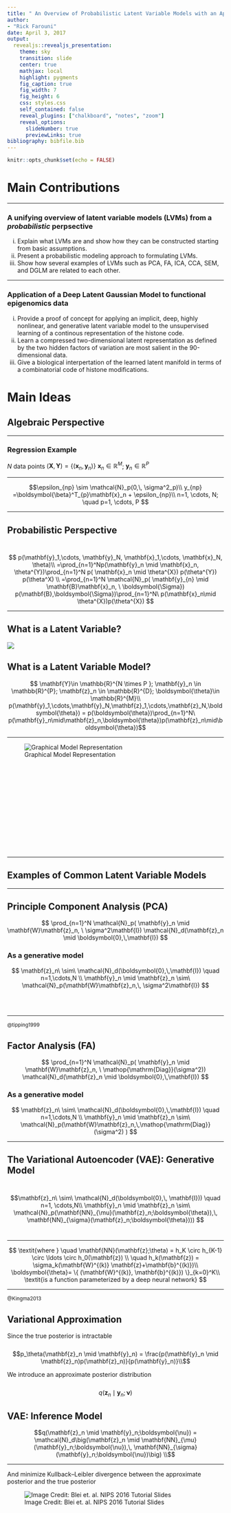 ```yaml
---
title: " An Overview of Probabilistic Latent Variable Models with an Application to the Deep Unsupervised Learning of Chromatin States"
author:
- "Rick Farouni"
date: April 3, 2017
output:
  revealjs::revealjs_presentation:
    theme: sky
    transition: slide
    center: true
    mathjax: local
    highlight: pygments
    fig_caption: true
    fig_width: 7
    fig_height: 6
    css: styles.css
    self_contained: false
    reveal_plugins: ["chalkboard", "notes", "zoom"]
    reveal_options:
      slideNumber: true
      previewLinks: true
bibliography: bibfile.bib
---
```


\newcommand{\btheta}{\boldsymbol{\theta}}
\newcommand{\bbeta}{\boldsymbol{\beta}}
\newcommand{\bSigma}{\boldsymbol{\Sigma}}
\newcommand{\bnu}{\boldsymbol{\nu}}
\newcommand{\bepsilon}{\boldsymbol{\epsilon}}
\newcommand{\bx}{\mathbf{x}}
\newcommand{\by}{\mathbf{y}}
\newcommand{\bz}{\mathbf{z}}
\newcommand{\bB}{\mathbf{B}}
\newcommand{\bD}{\mathbf{D}}
\newcommand{\bW}{\mathbf{W}}
\newcommand{\bY}{\mathbf{Y}}
\DeclareMathOperator{\Diag}{Diag}
\newcommand{\sN}{\mathcal{N}}
```r
knitr::opts_chunk$set(echo = FALSE)
```

# Main Contributions

***

### A unifying overview of latent variable models (LVMs) from a *probabilistic* perpsective

i. Explain what LVMs are and show how they can be constructed starting from basic assumptions.
ii. Present a probabilistic modeling approach to formulating LVMs.
iii. Show how several examples of LVMs such as PCA, FA, ICA, CCA, SEM, and DGLM are related to each other. 

***


### Application of a Deep Latent Gaussian Model to functional epigenomics data

i. Provide a proof of concept for applying an implicit, deep, highly nonlinear, and generative latent variable model to the unsupervised learning of a continous representation of the histone code. 
ii. Learn a compressed two-dimensional latent representation as defined by the two hidden factors of variation are most salient in the 90-dimensional data.
iii. Give a biological interpertation of the learned latent manifold in terms of a combinatorial code of histone modifications. 

# Main Ideas


##  Algebraic Perspective 
<hr>
### Regression Example

$N$ data points $(\mathbf{X},\mathbf{Y})=\{(\mathbf{x}_n, \by_n)\}$ $\mathbf{x}_n\in\mathbb{R}^{M}$;  $\by_n\in\mathbb{R}^{P}$
<hr>
$$\epsilon_{np} \sim \mathcal{N}_p(0,\, \sigma^2_p)\\
y_{np} =\bbeta^T_{p}\bx_n + \epsilon_{np}\\
n=1, \cdots, N; \quad p=1, \cdots, P
$$



***

##  Probabilistic Perspective 
<br>
$$
p(\by_1,\cdots, \by_N, \bx_1,\cdots, \bx_N, \theta)\\
=\prod_{n=1}^Np(\by_n \mid \bx_n, \theta^{Y})\prod_{n=1}^N p( \bx_n \mid \theta^{X}) p(\theta^{Y}) p(\theta^X) \\
=\prod_{n=1}^N  \sN_p( \by_{n} \mid \bB \bx_n, \ \bSigma) p(\bB,\bSigma)\prod_{n=1}^N\ p(\bx_n\mid \theta^{X})p(\theta^{X})
$$

***

## What is a Latent Variable?

![](lv.jpg)

## What is a Latent Variable Model?

$$
\bY \in \mathbb{R}^{N \times P }; \by_n \in \mathbb{R}^{P}; \bz_n \in \mathbb{R}^{D}; \btheta \in \mathbb{R}^{M}\\
p(\by_1,\cdots,\by_N,\bz_1,\cdots,\bz_N,\btheta) = p(\btheta)\prod_{n=1}^N\ p(\by_n\mid\bz_n,\btheta)p(\bz_n\mid\btheta)$$
<hr>
<div style="width:600px; height:250px; margin:auto">
![Graphical Model Representation](lvm.jpg)
</div>

***



## Examples of Common Latent Variable Models

***

## Principle Component Analysis (PCA)

$$
\prod_{n=1}^N  \sN_p( \by_n \mid \bW\bz_n, \ \sigma^2\mathbf{I}) \mathcal{N}_d(\bz_n \mid \boldsymbol{0},\,\mathbf{I})
$$

### As a generative model 

$$
\bz_n\ \sim\ \mathcal{N}_d(\boldsymbol{0},\,\mathbf{I}) \quad  n=1,\cdots,N \\
\by_n \mid  \bz_n \sim\ \mathcal{N}_p(\bW\bz_n,\, \sigma^2\mathbf{I})
$$

<br>
<br>
<hr>
<small> @tipping1999 </small>


## Factor Analysis (FA)

$$
\prod_{n=1}^N  \sN_p( \by_n \mid \bW\bz_n, \ \Diag(\sigma^2)) \mathcal{N}_d(\bz_n \mid \boldsymbol{0},\,\mathbf{I})
$$

### As a generative model 

$$
\bz_n\ \sim\ \mathcal{N}_d(\boldsymbol{0},\,\mathbf{I}) \quad n=1,\cdots,N \\
\by_n \mid  \bz_n \sim\ \mathcal{N}_p(\bW\bz_n,\,\Diag(\sigma^2) )
$$

***

## The Variational Autoencoder (VAE): Generative Model

<br>
$$\mathbf{z}_n\ \sim\ \mathcal{N}_d(\boldsymbol{0},\, \mathbf{I}))  \quad n=1, \cdots,N\\
\by_n \mid  \bz_n \sim\ \mathcal{N}_p(\mathbf{NN}_{\mu}(\bz_n;\btheta),\, \mathbf{NN}_{\sigma}(\mathbf{z}_n;\btheta)))
$$
<br>
<hr>
$$ 
\textit{where } \quad
\mathbf{NN}(\bz;\theta) = h_K \circ h_{K-1} \circ \ldots \circ h_0(\mathbf{z}) \\
 \quad h_k(\bz) = \sigma_k(\mathbf{W}^{(k)} \bz+\mathbf{b}^{(k)})\\  
 \btheta = \{ (\mathbf{W}^{(k)}, \mathbf{b}^{(k)}) \}_{k=0}^K\\
 \textit{is a function parameterized by a deep neural network}
$$
<hr>
<small> @Kingma2013 </small>


## Variational Approximation

Since the true posterior is intractable 
</br>
</br>
$$p_\theta(\mathbf{z}_n \mid \mathbf{y}_n) = \frac{p(\by_n \mid \bz_n)p(\bz_n)}{p(\by_n)}\\$$

We introduce an approximate posterior distribution 
</br>
</br>
$$q(\mathbf{z}_n \mid \mathbf{y}_n;\bnu)$$

## VAE: Inference Model

$$q(\mathbf{z}_n \mid \mathbf{y}_n;\bnu) = \mathcal{N}_d\big(\bz_n \mid \mathbf{NN}_{\mu}(\by_n;\bnu),\, \mathbf{NN}_{\sigma}(\by_n;\bnu)\big) \\$$

***

And minimize Kullback–Leibler divergence between the approximate posterior and the true posterior

<div style="width:800px; height:500px; margin:auto">
![Image Credit: Blei et. al. NIPS 2016 Tutorial Slides](var_infer.jpg)
</div>


***


<div style="width:800px; height:500px; margin:auto">
![VAE Model](vae.jpg)
</div>

# Application of a Deep Latent Variable Model to the Unsupervised Learning of Chromatin States


##  Effects of  histone modification marks on gene regulation 

<div style="width:900px; height:500px; margin:auto">
![Chromatin Architecture and Gene Expression](chromatin.jpg)
</div>

***

##  Data 

- A total of 100  ENCODE epigenomic datasets were used 
    - 10 ChIP-seq datasets (genome-wide signal coverage) 
    - 10 ENCODE cell types

***


###  Epigenomic Marks

<div style="width:800px; height:500px; margin:auto">
![](epigenomic_marks.png)
</div>

***

###  Cell Types 

<div style="width:700px; height:500px; margin:auto">
![](celltypes.png)
</div>

***

<div style="width:700px; height:500px; margin:auto">
![UCSC Genome Browser Tracks for the H3k27me3 mark for all 10 cells](1mark10cells.png)
</div>


***

### An Observation as an Image 

<div style="width:430px; height:420px; margin:auto">
![One 90-dimensional observation reshaped as an image representing the scaled mean signal over a 200bps window for all 90 datasets.](one_observation.png)
</div>
***

## Inference

- Tensorflow via Python API
- Training Data:
    - All except Chromosomes 1, 8, and 21
    - Sample Size: 11,748,445
    - Dimensionality: 90
    - Validation Split: 80% Training, 20% Validation
- Test Data
    - Chromosomes 1, 8, and 21
    - Sample Size: 1,946,177 Observations
    
***

## Examining the Inference model

$$
q_\nu(\mathbf{z}_n \mid \mathbf{y}_n;\bnu) = \mathcal{N}_2\big(\bz_n \mid \mathbf{NN}_{\mu}(\by_n;\bnu),\, \mathbf{NN}_{\sigma}(\by_n;\bnu)\big)
$$

***

### MNIST Digits

<div style="width:1000px; height:800px; margin:auto">
![Six Observations from MNIST data](mnistsamples.png)
</div>

***

### Projected Data MNIST Digits

<div style="width:1000px; height:800px; margin:auto">
![Projection of MNIST data](mnist_mean.png)
</div>

***

### MNIST Latent 2-D Manifold  

<div style="width:600px; height:600px; margin:auto">
![Approximate Posterior Latent Space (MNIST)](latent_mnist.png)
</div>

***

### Projection of Validation Data onto Latent Space 

<div style="width:1000px; height:800px; margin:auto">
![Projection of 2,349,696 Observations into $\mathbf{NN}_{\mu}(\by_n;\bnu)$](valid_unlabeled.png)
</div>

***

### Projection of Test Data onto Latent Space 

<div style="width:1000px; height:800px; margin:auto">
![Projection of 1,946,177 Observations into $\mathbf{NN}_{\mu}(\by_n;\bnu)$](test_unlabeled.png)
</div>

***

### Functional Annotations 

- FANTOM5 Atlas of Active Enhancers (43,011 regions)
- CpG islands (52,502  regions)
- GENCODE Version 19 Gene Annotations:  Promoters
    

***

### Projected Validation Data (Labeled Subset)

<div style="width:1000px; height:800px; margin:auto">
![Projection of 116,851 Observations with Labels](valid_labeled.png)
</div>

***

### Projected Test Data (Labeled Subset)

<div style="width:1000px; height:800px; margin:auto">
![Projection of 102,115 Observations with Labels](test_labeled.png)
</div>

***

### Examining the generative model

<br>
  
$$\mathbf{z}_n\ \sim\ \mathcal{N}_2(\boldsymbol{0},\, \mathbf{I})  \quad n=1, \cdots,N\\
\by_n \mid  \bz_n \sim \operatorname{Bernoulli} \Big(p=\mathbf{NN}(\bz_n;\btheta)\Big)\\
$$

***

## Implicit Models

<div style="width:900px; height:500px; margin:auto">
![](tranformation.png)

***

### Visualizing the Learned 2-D Manifold 

<div style="width:600px; height:600px; margin:auto">
![A synthetic observation corresponding to  point $\bz=[5,2]$ in the latent space](sample_x5y2.png)
</div>

***

<div style="width:600px; height:600px; margin:auto">
![A synthetic observation corresponding to  point $\bz=[-3,4]$ in the latent space](sample_x-3y4.png)
</div>

***

### Visualizing the Learned 2-D Manifold 

<div style="width:600px; height:600px; margin:auto">
![16 x 16 Grid of Samples from Latent Space](2dmanifold.png)
</div>


***

### Model Checking

<div style="width:800px; height:800px; margin:auto">
![Reconstructions of Observations by Projection followed by Sampling from the Latent Manifold](reconstructions.png)
</div>

***

## Scientific significance and relevance of the approach

***

### Histone Code model 

- Histone modifications --> chromatin structure --> gene expression
- Only a few histone marks combinations have a functional role

***

### Existing approaches 

- Discrete Histone code
- Functionally important histone combinations (i.e. ***chromatin states***) define regulatory elements and functionally annotate the
human genome
- Chromatin states learned are cell-type specific 

***

### Current approach

- Histone code continuous but can also be discretized
- Extensive across cell-types

***

## Statistical significance and relevance of the approach

***

### Existing approaches

- Explicit, shallow, linear
- Not scalable
- Many are not generative
- Supervised methods can be trained only on a very small subset of data

***

### Current Approach

- Implicit, deep, highly nonlinear, generative, unsupervised model
- Very scalable and flexible
- Model checking by sampling
- Learns compact representations and extracts the factors of variation that govern the data 

***

## Future Goals

- Extend the approach to the problem of semi-unsupervised learning
- Identify the cell-specific functional role of particular regulatory regions (e.g. enhancers)

***

### Global patterns across cell-types

>- Lower right quadrant:  H3k27ac,  H3k4me2, H3k4me3, and H3k9ac (Columns 2, 6, 7, 8) drive variation 
>- Left hand side: H3k27me3 and  H3k36me3 (Columns 3 and 4) drive variation 
>- Upper left and lower left quadrants: highH3k36me3 drive variation right to left
>- Top to bottom: very small H3k27me3 dominates 

***

### Local patterns

>- The lower right corner: the H1-hESC and HepG2 cells (Rows 3 and 5) 
>-  HepG2: H3k27me3 is high 
>- H1-hESC:  H3k27ac is low

***



## Thank You!

</br>


> "Information has its own architecture. Each data source, whether imagery, sound, text, has an inner architecture which we should attempt to discover." - **David Donoho, Plenary Address at ICM 2012**


# Extra


## Class of Latent Variable Models

>- Matrix factorization models (e.g. PCA, Factor Analysis)
>- Multilevel regression models (e.g. random effects model)
>- Time series models (e.g. Hidden Markov Model)
>- Dirichlet process mixture models
>- Deep latent variable models (e.g. VAE)
>- And others ...

***

## Multivariate Models

$$p(\by_1,\cdots, \by_N, \bx_1,\cdots, \bx_N, \theta)$$

$$\prod_{n=1}^Np(\by_n \mid f_{\theta}(\bx_n),\theta^{Y})p(\theta^{Y})\prod_{n=1}^N p( \bx_n \mid \theta^{X})  p(\theta^X)$$

## Multivariate Regression

$$\prod_{n=1}^N  \sN_p( \by_{n} \mid \bB \bx_n, \ \bSigma)$$

***

## Reduced Rank Regression

$$\textit{Let } \overset{p\times m}{\mathbf{B}}=\overset{p\times d}{\mathbf{W}}\ \overset{d\times m}{\mathbf{D}}\\
\prod_{n=1}^N  \sN_p( \by_n \mid \bW\bD\by_n, \ \bSigma)$$

<br>
<br>
<hr>
<small> @izenman2008 </small>


## Latent Variable Models

$$\textit{Let } {\bz_n}=\overset{d\times m}{\mathbf{D}}\overset{m\times 1}{\by_n}\\
\prod_{n=1}^N  \sN_p( \by_n \mid \bW\bz_n, \ \bSigma)$$

## Deep Latent Gaussian Models (DLGM)

$$\mathbf{z}_n^{(L)}\ \sim\ \mathcal{N}_{d_{(L)}}(\boldsymbol{0},\, \mathbf{I}))  \quad n=1, \cdots,N \\
    \bz_n^{(l)}\ \sim\ \mathcal{N}_{d_{(l)}}(\bz_n^{(l)} \mid \mathbf{NN}^{(l)}(\bz_n^{(l+1)};\btheta^{(l)}),\, \Sigma^{(l)} )\quad l=1, \cdots,L-1\\
\by_n \mid  \bz_n \sim\ \mathbf{Expon}_p(\by_n \mid \mathbf{NN}^{(0)}(\bz_n^{(1)};\btheta^{(0)}))\\
$$
<hr>
$$ 
\textit{where } \quad
\mathbf{NN}(\bz;\theta) = h_K \circ h_{K-1} \circ \ldots \circ h_0(\mathbf{z}) \\
 \quad h_k(\by) = \sigma_k(\mathbf{W}^{(k)} \by+\mathbf{b}^{(k)})\\  
 \btheta = \{ (\mathbf{W}^{(k)}, \mathbf{b}^{(k)}) \}_{k=0}^K
$$
<hr>
<small> @rezende2014 </small>
***



<div style="width:800px; height:800px; margin:auto">
![VAE's Approximate Posterior Latent Space (Faces)](vaefaces.jpg)
</div>


***


## Network Architecture

>- **Generative Model Network**
>     - Nonlinearities: *Input--> Relu--> Relu--> sigmoid*
>     - Layer Size: *2 --> 256--> 512--> 90*
>- **Inference Model Network**
>     - Nonlinearities: *Input ->Relu -->Relu --> (linear, softplus)*
>     - Layer Size: *90 -->512 -->256 -->(2, 2)*
>- Total Number of Parameters: 1,483,854   

<hr>
</br>
$$\Phi(\by, \theta) = \rho(W_L(\rho(W_{L-1} \cdots \rho(W_1(\by))\cdots)$$

<small> where $W_l$ is a linear operator and $\rho$ is a pointwise nonlinearity </small> 
 <hr>
 
## Nonlinearities

<div style="width:550px; height:500px; margin:auto">
![Activation Functions](activations.png)
</div>

***


## Generative Model

$$
p(\by,\bz) =\prod_{n=1}^N  \mathbf{Bernoulli}_p(\by_n \mid \mathbf{NN}(\bz_n;\btheta))\mathcal{N}_d(\bz_n \mid \boldsymbol{0},\,\mathbf{I})
$$
$$ 
\textit{where } \quad
\mathbf{NN}(\bz;\theta) = h_K \circ h_{K-1} \circ \ldots \circ h_0(\mathbf{z}) \\
 \quad h_k(\by) = \sigma_k(\mathbf{W}^{(k)} \by+\mathbf{b}^{(k)})\\  
 \btheta = \{ (\mathbf{W}^{(k)}, \mathbf{b}^{(k)}) \}_{k=0}^K\\
 \textit{is a function parameterized by a deep neural network}
$$

***

### The General Problem 

*Molecular phenotype* = $\Phi$( *genome, environment*)


<div style="width:1000px; height:400px; margin:auto">
![ ](phenotype.jpg)</div>

***

### The Specific Computational Problem

*TF binding* = $\Phi_1$(*regulatory DNA*)

*Gene Expression* = $\Phi_2$(*TF binding*)

<div style="width:400px; height:200px; margin:auto">
![Central Dogma of Molecular Biology 2.0](DNAtoProtein.png)
</div>

***


<div style="width:450px; height:340px; margin:auto">
![UCSC Genome Browser Tracks for all 9 marks for GM12878 and H1-hESC cells](9marks2cells.png)
</div>

***

##  Preprocessing 

(1) Creating a blacklist file of excludable genomic regions
(2) Segment the human reference genome into 200bp bins
(3) Discard regions that overlap the blacklist
(4) Combine 100 bigWig signals into one data-frame
(5) Average the signal over the 200bp segments
(6) Subtract control signal from other 9 signals for each cell-type
(7) Normalize the signals
(8) Create labels from available functional annotation data

***


<div style="width:1000px; height:800px; margin:auto">
![A Sample of 12 Observations from Test Data. Each has 10 cells (rows) x 9 Epigenentic Marks (columns)](observations_cpgs.png)
</div>

***

## Variational Inference for VAE

</br>

 > “Far better an approximate answer to the right question, which is often vague, than an exact answer to the wrong question, which can always be made precise.” - **John Tukey**
    

***

## Optimization

- Minibatch Stochastic Gradient Descent (SGD)
    - Nesterov Accelerated Adaptive Moment Estimation
    - Batch Size: 256
    - Number of Updates Per Epoch: 36,713
    - Computational Cost: ~1 GFLOP per update  
<hr>
<div style="width:370px; height:280px; margin:auto">
![Image credit: Alec Radford](opt2.gif)
</div>

***

### Deep learning Models


<div style="width:900px; height:500px; margin:auto">
![Deep convolutional neural network (Mallat, 2016)](CNN.jpg)
</div>

***
### Why is Deep Learning succussful?

</br>
**Beats the curse of dimensionality!**
</br>
</br>

### How?

> 1. **Linearizes** intra-class variability while preserving inter-class variability 
> 2. **Regularizes** and incorporates prior information 
 <small> </br> ***Example***: A convolutional layer in a CNN imposes an infinitely strong prior that interactions are only local and equivariant to translation </small> 
 
 ***
 
### Learned Representations

 <div style="width:500px; height:400px; margin:auto">
![Linearization and Regularization (from ConvnetJS)](circleCNN.png)
</div>

***

<div style="width:600px; height:600px; margin:auto">
![Learning the VAE Latent Space](vae.gif)
</div>

***


## Application

**ChromHMM**, a Hidden Markov Model and **Segway**, a Dynamic Bayesian Network

***



